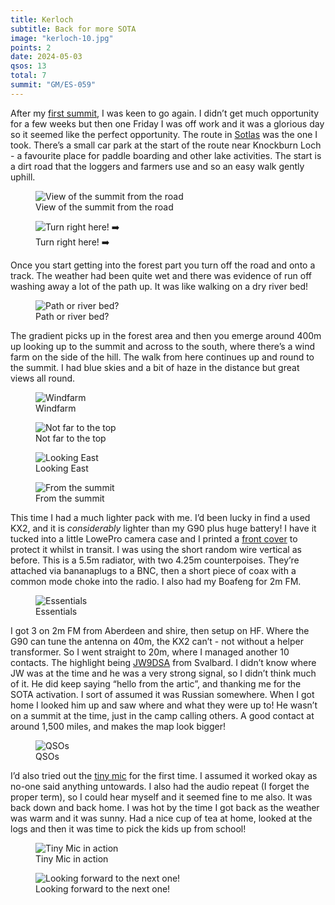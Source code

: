 ```yaml
---
title: Kerloch
subtitle: Back for more SOTA
image: "kerloch-10.jpg"
points: 2
date: 2024-05-03
qsos: 13
total: 7
summit: "GM/ES-059"
---
```


After my [first summit](/sota/2024/gm-es-061/), I was keen to go again. I didn't get much opportunity for a few weeks but then one Friday I was off work and it was a glorious day so it seemed like the perfect opportunity. The route in [Sotlas](https://sotl.as/summits/GM/ES-059) was the one I took. There's a small car park at the start of the route near Knockburn Loch - a favourite place for paddle boarding and other lake activities. The start is a dirt road that the loggers and farmers use and so an easy walk gently uphill.

![View of the summit from the road](kerloch-1.jpg)

![Turn right here! ➡️](kerloch-2.jpg)

Once you start getting into the forest part you turn off the road and onto a track. The weather had been quite wet and there was evidence of run off washing away a lot of the path up. It was like walking on a dry river bed!

![Path or river bed?](kerloch-3.jpg)

The gradient picks up in the forest area and then you emerge around 400m up looking up to the summit and across to the south, where there's a wind farm on the side of the hill. The walk from here continues up and round to the summit. I had blue skies and a bit of haze in the distance but great views all round.

![Windfarm](kerloch-5.jpg){group="my-gallery"}

![Not far to the top](kerloch-6.jpg){group="my-gallery"}

![Looking East](kerloch-7.jpg){group="my-gallery"}

![From the summit](kerloch-9.jpg){group="my-gallery"}

This time I had a much lighter pack with me. I'd been lucky in find a used KX2, and it is *considerably* lighter than my G90 plus huge battery! I have it tucked into a little LowePro camera case and I printed a [front cover](https://www.thingiverse.com/thing:4973035) to protect it whilst in transit. I was using the short random wire vertical as before. This is a 5.5m radiator, with two 4.25m counterpoises. They’re attached via bananaplugs to a BNC, then a short piece of coax with a common mode choke into the radio. I also had my Boafeng for 2m FM.

![Essentials](kerloch-4.jpg)

I got 3 on 2m FM from Aberdeen and shire, then setup on HF. Where the G90 can tune the antenna on 40m, the KX2 can't - not without a helper transformer. So I went straight to 20m, where I managed another 10 contacts. The highlight being [JW9DSA](https://www.qrz.com/db/JW9DSA) from Svalbard. I didn't know where JW was at the time and he was a very strong signal, so I didn't think much of it. He did keep saying "hello from the artic", and thanking me for the SOTA activation. I sort of assumed it was Russian somewhere. When I got home I looked him up and saw where and what they were up to! He wasn't on a summit at the time, just in the camp calling others. A good contact at around 1,500 miles, and makes the map look bigger!

![QSOs](qsos.jpeg)

I'd also tried out the [tiny mic](posts/2024/building-a-tiny-mic/) for the first time. I assumed it worked okay as no-one said anything untowards. I also had the audio repeat (I forget the proper term), so I could hear myself and it seemed fine to me also. It was back down and back home. I was hot by the time I got back as the weather was warm and it was sunny. Had a nice cup of tea at home, looked at the logs and then it was time to pick the kids up from school!

![Tiny Mic in action](kerloch-11.jpg)

![Looking forward to the next one!](kerloch-12.jpg)


